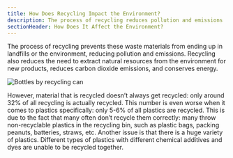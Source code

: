 ```yaml
---
title: How Does Recycling Impact the Environment?
description: The process of recycling reduces pollution and emissions
sectionHeader: How Does It Affect the Environment?
---
```


The process of recycling prevents these waste materials from ending up in landfills or the environment, reducing pollution and emissions.
Recycling also reduces the need to extract natural resources from the environment for new products, reduces carbon dioxide emissions, and conserves energy.

<img src="/images/rec_impact.avif" alt="Bottles by recycling can"/>


However, material that is recycled doesn’t always get recycled: only around 32% of all recycling is actually recycled.
This number is even worse when it comes to plastics specifically: only 5-6% of all plastics are recycled.
This is due to the fact that many often don’t recycle them correctly: many throw non-recyclable plastics in the recycling bin, such as plastic bags, packing peanuts, batteries, straws, etc.
Another issue is that there is a huge variety of plastics.
Different types of plastics with different chemical additives and dyes are unable to be recycled together.

